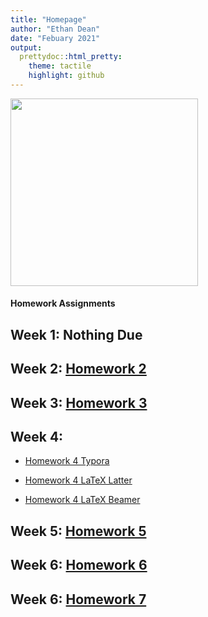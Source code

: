 ```yaml
---
title: "Homepage"
author: "Ethan Dean"
date: "Febuary 2021"
output:
  prettydoc::html_pretty:
    theme: tactile
    highlight: github
---
```


<img src="IMG_9932.jpg" width="300" length="300" />

#### Homework Assignments

## Week 1: **Nothing Due**

## Week 2: [Homework 2](HW2.html)

## Week 3: [Homework 3](HW3.html)

## Week 4: 

* [Homework 4 Typora](HW4.html)

* [Homework 4 LaTeX Latter](01_UVM_Letter_TEMPLATE.pdf)

* [Homework 4 LaTeX Beamer](01_Beamer_TEMPLATE.pdf)

## Week 5: [Homework 5](HW5.html)

## Week 6: [Homework 6](HW6.html)

## Week 6: [Homework 7](HW7.html)